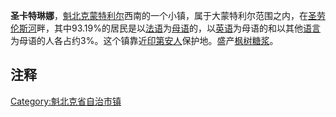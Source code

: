 {{Infobox Settlement
|name                   = 圣卡特琳娜
|official_name          =  
|other_name             =
|native_name            =  
|nickname               = 
|image_map              = Sainte-Catherine Quebec location diagram.PNG
|mapsize                = 275px
|map_caption            = 圣卡特琳娜在鲁西永县中的位置图
|settlement_type        = [[镇|镇]]
|subdivision_type       = 国家
|subdivision_name       = {{CAN}}
|subdivision_type1      = 省
|subdivision_name1      = [[魁北克|魁北克]]
|subdivision_type2      = [[大区|大区]]
|subdivision_name2      = [[蒙泰雷吉|蒙泰雷吉]]
|subdivision_type3      = [[县|县]]
|subdivision_name3      = [[鲁西永县|鲁西永县]]
|seat_type              =
|seat                   =
|parts_type             =
|parts                  =
|government_footnotes   =<ref name="MAMR">[http://www.mamrot.gouv.qc.ca/cgi-bin/repert1.pl?region=&mrc=&geo=67030&muni= Ministère des Affaires Municipales et Régions: Sainte-Catherine]</ref><ref>[http://www2.parl.gc.ca/Sites/LOP/HFER/hfer.asp?Language=E&Search=Det&Include=Y&rid=1380 Parliament of Canada Federal Riding History: CHÂTEAUGUAY--SAINT-CONSTANT, Quebec ]</ref><ref>[http://www.electionsquebec.qc.ca/en/resultats_gen.asp?bsq=La%20Prairie&section=resultats_gen&even='2008'&mode='n3' Chief Electoral Officer of Québec - 40th General Election Results: LA PRAIRIE]</ref> 
|government_type        =
|leader_title           =[[市长|市长]]
|leader_name            =Jocelyne Bates
|leader_title1          = [[加拿大国会下议院|加拿大国会下议院]]议员
|leader_name1           = Carole Freeman 
|leader_title2          = 魁北克省议会议员
|leader_name2           =François Rebello 
|established_title      = 设教区时间  
|established_date       = 1937年10月30日
|established_title1      = 设镇时间  
|established_date1       = 1973年8月4日
|area_magnitude         = 
|unit_pref                = <!--Enter: Imperial, if Imperial (metric) is desired-->
|area_footnotes           =<ref name="SC2006">[http://www12.statcan.ca/census-recensement/2006/dp-pd/prof/92-591/details/page.cfm?Lang=E&Geo1=CSD&Code1=2467030&Geo2=PR&Code2=24&Data=Count&SearchText=Sainte-Catherine&SearchType=Begins&SearchPR=01&B1=Custom&Custom=1000,8000 2006 Statistics Canada Community Profile: Sainte-Catherine, Quebec]</ref>
|area_total_km2           = 
|area_land_km2            = 9.50
|area_water_km2           = 
|area_total_sq_mi         = 
|area_land_sq_mi          = 
|area_water_sq_mi         = 
|area_water_percent       = 
|area_urban_km2           = 
|area_urban_sq_mi         = 
|area_metro_km2           = 
|area_metro_sq_mi         = 
|population_as_of               = 2006年
|population_footnotes           =<ref name="SC2006"/>
|population_note                = 
|population_total               = 16211
|population_density_km2         = 1706.1
|population_density_sq_mi       = 
|population_urban               = 
|population_density_urban_km2   =
|population_density_urban_sq_mi =
|population_blank1_title        =人口变化;<small>(2001-06)</small>
|population_blank1              ={{profit}}1.6%
|population_blank2_title        = 户
|population_blank2              = 6170
|population_density_blank1_km2 =   
|population_density_blank1_sq_mi = 
|timezone              = [[北美东部时区|EST]]
|utc_offset             = -5 
|timezone_DST           = [[夏令时|EDT]]
|utc_offset_DST         = -4
|latd=45 |latm=24 |lats=20 |latNS=N
|longd=73 |longm=34 |longs=19 |longEW=W
|elevation_footnotes    =  
|elevation_m            = 
|elevation_ft           = 
|postal_code_type       =
|postal_code            =J5C
|area_code              =450
|blank1_name            =
|blank1_info            =
|website                = [http://www.ville.sainte-catherine.qc.ca/ www.ville.sainte-catherine.qc.ca]
|footnotes              = 
}}

'''圣卡特琳娜'''，[[魁北克|魁北克]][[蒙特利尔|蒙特利尔]]西南的一个小镇，属于大蒙特利尔范围之内，在[[圣劳伦斯河|圣劳伦斯河]]畔，其中93.19%的居民是以[[法语|法语]]为[[母语|母语]]的，以[[英语|英语]]为母语的和以其他[[语言|语言]]为母语的人各占约3%。这个镇靠近[[印第安人|印第安人]]保护地。盛产[[枫树糖浆|枫树糖浆]]。

== 注释 ==
{{reflist}}
{{Subdivisions of Quebec}}

[[Category:魁北克省自治市镇|Category:魁北克省自治市镇]]
